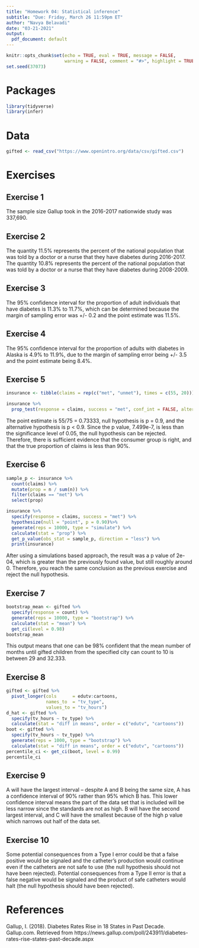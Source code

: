```yaml
---
title: "Homework 04: Statistical inference"
subtitle: "Due: Friday, March 26 11:59pm ET"
author: "Navya Belavadi"
date: "03-21-2021"
output:
  pdf_document: default
---
```


```r
knitr::opts_chunk$set(echo = TRUE, eval = TRUE, message = FALSE, 
                      warning = FALSE, comment = "#>", highlight = TRUE)
set.seed(37073)
```

# Packages

```r
library(tidyverse)
library(infer)
```

# Data

```r
gifted <- read_csv("https://www.openintro.org/data/csv/gifted.csv")
```

# Exercises

## Exercise 1
The sample size Gallup took in the 2016-2017 nationwide study was 337,690.

## Exercise 2
The quantity 11.5% represents the percent of the national population that was told by a doctor or a nurse that they have diabetes during 2016-2017. The quantity 10.8% represents the percent of the national population that was told by a doctor or a nurse that they have diabetes during 2008-2009.

## Exercise 3
The 95% confidence interval for the proportion of adult individuals that have diabetes is 11.3% to 11.7%, which can be determined because the margin of sampling error was +/- 0.2 and the point estimate was 11.5%. 

## Exercise 4
The 95% confidence interval for the proportion of adults with diabetes in Alaska is 4.9% to 11.9%, due to the margin of sampling error being +/- 3.5 and the point estimate being 8.4%.

## Exercise 5
```r
insurance <- tibble(claims = rep(c("met", "unmet"), times = c(55, 20)))

insurance %>%
  prop_test(response = claims, success = "met", conf_int = FALSE, alternative = "less", z = TRUE, p = 0.9)
```

The point estimate is 55/75 = 0.73333, null hypothesis is p = 0.9, and the alternative hypothesis is p < 0.9. Since the p value, 7.499e-7, is less than the significance level of 0.05, the null hypothesis can be rejected. Therefore, there is sufficient evidence that the consumer group is right, and that the true proportion of claims is less than 90%.

## Exercise 6
```r
sample_p <- insurance %>%
  count(claims) %>%
  mutate(prop = n / sum(n)) %>%
  filter(claims == "met") %>%
  select(prop)

insurance %>%
  specify(response = claims, success = "met") %>%
  hypothesize(null = "point", p = 0.90)%>%
  generate(reps = 10000, type = "simulate") %>%
  calculate(stat = "prop") %>%
  get_p_value(obs_stat = sample_p, direction = "less") %>%
  print(insurance)
```
After using a simulations based approach, the result was a p value of 2e-04, which is greater than the previously found value, but still roughly around 0. Therefore, you reach the same conclusion as the previous exercise and reject the null hypothesis. 

## Exercise 7
```r
bootstrap_mean <- gifted %>%
  specify(response = count) %>%
  generate(reps = 10000, type = "bootstrap") %>%
  calculate(stat = "mean") %>%
  get_ci(level = 0.98)
bootstrap_mean
```
This output means that one can be 98% confident that the mean number of months until gifted children from the specified city can count to 10 is between 29 and 32.333. 

## Exercise 8

```r
gifted <- gifted %>% 
  pivot_longer(cols      = edutv:cartoons, 
               names_to  = "tv_type", 
               values_to = "tv_hours")
d_hat <- gifted %>%
  specify(tv_hours ~ tv_type) %>%
  calculate(stat = "diff in means", order = c("edutv", "cartoons"))
boot <- gifted %>%
  specify(tv_hours ~ tv_type) %>%
  generate(reps = 1000, type = "bootstrap") %>%
  calculate(stat = "diff in means", order = c("edutv", "cartoons"))
percentile_ci <- get_ci(boot, level = 0.99)
percentile_ci
```

## Exercise 9
A will have the largest interval -- despite A and B being the same size, A has a confidence interval of 90% rather than 95% which B has. This lower confidence interval means the part of the data set that is included will be less narrow since the standards are not as high. B will have the second largest interval, and C will have the smallest because of the high p value which narrows out half of the data set.

## Exercise 10
Some potential consequences from a Type I error could be that a false positive would be signaled and the catheter's production would continue even if the catheters are not safe to use (the null hypothesis should not have been rejected). Potential consequences from a Type II error is that a false negative would be signaled and the product of safe catheters would halt (the null hypothesis should have been rejected). 

# References

Gallup, I. (2018). Diabetes Rates Rise in 18 States in Past Decade. 
Gallup.com. Retrieved from 
https://news.gallup.com/poll/243911/diabetes-rates-rise-states-past-decade.aspx
